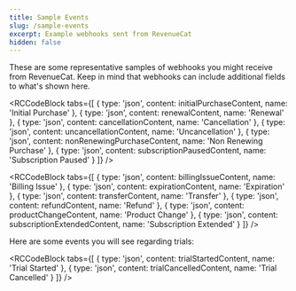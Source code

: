 ```yaml
---
title: Sample Events
slug: /sample-events
excerpt: Example webhooks sent from RevenueCat
hidden: false
---
```

These are some representative samples of webhooks you might receive from RevenueCat. Keep in mind that webhooks can include additional fields to what's shown here.


<RCCodeBlock tabs={[
    { type: 'json', content: initialPurchaseContent, name: 'Initial Purchase' },
    { type: 'json', content: renewalContent, name: 'Renewal' },
    { type: 'json', content: cancellationContent, name: 'Cancellation' },
    { type: 'json', content: uncancellationContent, name: 'Uncancellation' },
    { type: 'json', content: nonRenewingPurchaseContent, name: 'Non Renewing Purchase' },
    { type: 'json', content: subscriptionPausedContent, name: 'Subscription Paused' }
]} />



<RCCodeBlock tabs={[
    { type: 'json', content: billingIssueContent, name: 'Billing Issue' },
    { type: 'json', content: expirationContent, name: 'Expiration' },
    { type: 'json', content: transferContent, name: 'Transfer' },
    { type: 'json', content: refundContent, name: 'Refund' },
    { type: 'json', content: productChangeContent, name: 'Product Change' },
    { type: 'json', content: subscriptionExtendedContent, name: 'Subscription Extended' }
]} />


Here are some events you will see regarding trials:


<RCCodeBlock tabs={[
    { type: 'json', content: trialStartedContent, name: 'Trial Started' },
    { type: 'json', content: trialCancelledContent, name: 'Trial Cancelled' }
]} />
